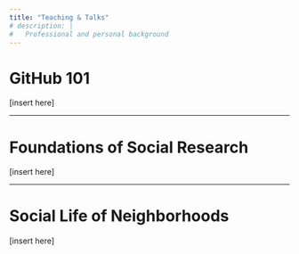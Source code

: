 ```yaml
---
title: "Teaching & Talks"
# description: |
#   Professional and personal background
---
```


<!-- Google tag (gtag.js) -->
<script async src="https://www.googletagmanager.com/gtag/js?id=G-Z5FMF0LVZS"></script>
<script>
  window.dataLayer = window.dataLayer || [];
  function gtag(){dataLayer.push(arguments);}
  gtag('js', new Date());

  gtag('config', 'G-Z5FMF0LVZS');
</script>


# GitHub 101

[insert here]


--------------------------------------------------------------------------------

# Foundations of Social Research


[insert here]


--------------------------------------------------------------------------------


# Social Life of Neighborhoods

[insert here]


